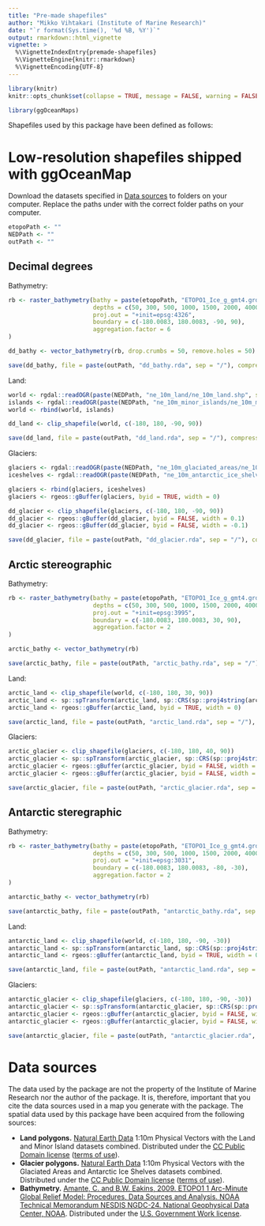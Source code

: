 ```yaml
---
title: "Pre-made shapefiles"
author: "Mikko Vihtakari (Institute of Marine Research)"
date: "`r format(Sys.time(), '%d %B, %Y')`"
output: rmarkdown::html_vignette
vignette: >
  %\VignetteIndexEntry{premade-shapefiles}
  %\VignetteEngine{knitr::rmarkdown}
  %\VignetteEncoding{UTF-8}
---
```


```r
library(knitr)
knitr::opts_chunk$set(collapse = TRUE, message = FALSE, warning = FALSE, comment = "#>")

```

```r
library(ggOceanMaps)
```

Shapefiles used by this package have been defined as follows:

# Low-resolution shapefiles shipped with ggOceanMap

Download the datasets specified in [Data sources](#data-sources) to folders on your computer. Replace the paths under with the correct folder paths on your computer.

```r
etopoPath <- ""
NEDPath <- ""
outPath <- ""
```

## Decimal degrees

Bathymetry:

```r
rb <- raster_bathymetry(bathy = paste(etopoPath, "ETOPO1_Ice_g_gmt4.grd", sep = "/"),
                        depths = c(50, 300, 500, 1000, 1500, 2000, 4000, 6000, 10000), 
                        proj.out = "+init=epsg:4326", 
                        boundary = c(-180.0083, 180.0083, -90, 90), 
                        aggregation.factor = 6
)

dd_bathy <- vector_bathymetry(rb, drop.crumbs = 50, remove.holes = 50)

save(dd_bathy, file = paste(outPath, "dd_bathy.rda", sep = "/"), compress = "xz")
```

Land:

```r
world <- rgdal::readOGR(paste(NEDPath, "ne_10m_land/ne_10m_land.shp", sep = "/"))
islands <- rgdal::readOGR(paste(NEDPath, "ne_10m_minor_islands/ne_10m_minor_islands.shp", sep = "/"))
world <- rbind(world, islands)

dd_land <- clip_shapefile(world, c(-180, 180, -90, 90))

save(dd_land, file = paste(outPath, "dd_land.rda", sep = "/"), compress = "xz")
```

Glaciers:

```r
glaciers <- rgdal::readOGR(paste(NEDPath, "ne_10m_glaciated_areas/ne_10m_glaciated_areas.shp", sep = "/"))
iceshelves <- rgdal::readOGR(paste(NEDPath, "ne_10m_antarctic_ice_shelves_polys/ne_10m_antarctic_ice_shelves_polys.shp", sep = "/"))

glaciers <- rbind(glaciers, iceshelves)
glaciers <- rgeos::gBuffer(glaciers, byid = TRUE, width = 0)

dd_glacier <- clip_shapefile(glaciers, c(-180, 180, -90, 90))
dd_glacier <- rgeos::gBuffer(dd_glacier, byid = FALSE, width = 0.1)
dd_glacier <- rgeos::gBuffer(dd_glacier, byid = FALSE, width = -0.1)

save(dd_glacier, file = paste(outPath, "dd_glacier.rda", sep = "/"), compress = "xz")
```

## Arctic stereographic

Bathymetry:

```r
rb <- raster_bathymetry(bathy = paste(etopoPath, "ETOPO1_Ice_g_gmt4.grd", sep = "/"), 
                        depths = c(50, 300, 500, 1000, 1500, 2000, 4000, 6000, 10000), 
                        proj.out = "+init=epsg:3995", 
                        boundary = c(-180.0083, 180.0083, 30, 90), 
                        aggregation.factor = 2
)

arctic_bathy <- vector_bathymetry(rb)

save(arctic_bathy, file = paste(outPath, "arctic_bathy.rda", sep = "/"), compress = "xz")
```

Land:

```r
arctic_land <- clip_shapefile(world, c(-180, 180, 30, 90))
arctic_land <- sp::spTransform(arctic_land, sp::CRS(sp::proj4string(arctic_bathy)))
arctic_land <- rgeos::gBuffer(arctic_land, byid = TRUE, width = 0)

save(arctic_land, file = paste(outPath, "arctic_land.rda", sep = "/"), compress = "xz")
```

Glaciers:

```r
arctic_glacier <- clip_shapefile(glaciers, c(-180, 180, 40, 90))
arctic_glacier <- sp::spTransform(arctic_glacier, sp::CRS(sp::proj4string(arctic_bathy)))
arctic_glacier <- rgeos::gBuffer(arctic_glacier, byid = FALSE, width = 1000)
arctic_glacier <- rgeos::gBuffer(arctic_glacier, byid = FALSE, width = -1000)

save(arctic_glacier, file = paste(outPath, "arctic_glacier.rda", sep = "/"), compress = "xz")
```

## Antarctic steregraphic

Bathymetry:

```r
rb <- raster_bathymetry(bathy = paste(etopoPath, "ETOPO1_Ice_g_gmt4.grd", sep = "/"), 
                        depths = c(50, 300, 500, 1000, 1500, 2000, 4000, 6000, 10000), 
                        proj.out = "+init=epsg:3031", 
                        boundary = c(-180.0083, 180.0083, -80, -30), 
                        aggregation.factor = 2
)

antarctic_bathy <- vector_bathymetry(rb)

save(antarctic_bathy, file = paste(outPath, "antarctic_bathy.rda", sep = "/"), compress = "xz")
```

Land:

```r
antarctic_land <- clip_shapefile(world, c(-180, 180, -90, -30))
antarctic_land <- sp::spTransform(antarctic_land, sp::CRS(sp::proj4string(antarctic_bathy)))
antarctic_land <- rgeos::gBuffer(antarctic_land, byid = TRUE, width = 0)

save(antarctic_land, file = paste(outPath, "antarctic_land.rda", sep = "/"), compress = "xz")
```

Glaciers:

```r
antarctic_glacier <- clip_shapefile(glaciers, c(-180, 180, -90, -30))
antarctic_glacier <- sp::spTransform(antarctic_glacier, sp::CRS(sp::proj4string(antarctic_bathy)))
antarctic_glacier <- rgeos::gBuffer(antarctic_glacier, byid = FALSE, width = 1000)
antarctic_glacier <- rgeos::gBuffer(antarctic_glacier, byid = FALSE, width = -1000)

save(antarctic_glacier, file = paste(outPath, "antarctic_glacier.rda", sep = "/"), compress = "xz")
```

# Data sources

The data used by the package are not the property of the Institute of Marine Research nor the author of the package. It is, therefore, important that you cite the data sources used in a map you generate with the package. The spatial data used by this package have been acquired from the following sources:

- **Land polygons.** [Natural Earth Data](https://www.naturalearthdata.com/downloads/10m-physical-vectors/) 1:10m Physical Vectors with the Land and Minor Island datasets combined. Distributed under the [CC Public Domain license](https://creativecommons.org/publicdomain/) ([terms of use](https://www.naturalearthdata.com/about/terms-of-use/)).
- **Glacier polygons.** [Natural Earth Data](https://www.naturalearthdata.com/downloads/10m-physical-vectors/) 1:10m Physical Vectors with the Glaciated Areas and Antarctic Ice Shelves datasets combined. Distributed under the [CC Public Domain license](https://creativecommons.org/publicdomain/) ([terms of use](https://www.naturalearthdata.com/about/terms-of-use/)).
- **Bathymetry.** [Amante, C. and B.W. Eakins, 2009. ETOPO1 1 Arc-Minute Global Relief Model: Procedures, Data Sources and Analysis. NOAA Technical Memorandum NESDIS NGDC-24. National Geophysical Data Center, NOAA](https://www.ngdc.noaa.gov/mgg/global/relief/ETOPO1/docs/ETOPO1.pdf). Distributed under the [U.S. Government Work license](https://www.usa.gov/government-works).

